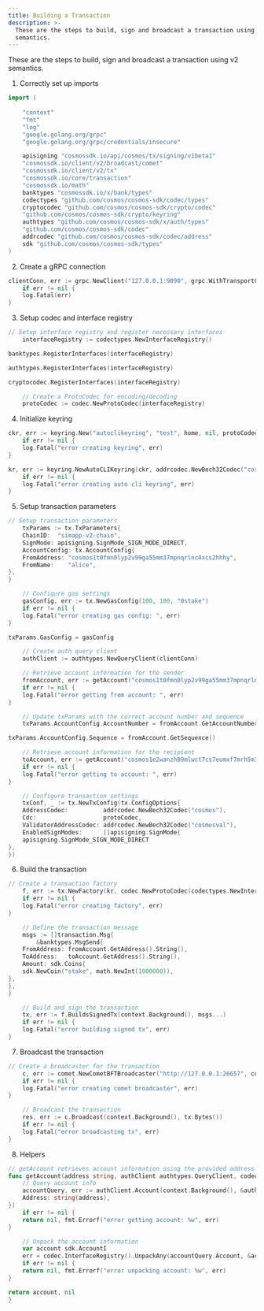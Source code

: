 ```yaml
---
title: Building a Transaction
description: >-
  These are the steps to build, sign and broadcast a transaction using v2
  semantics.
---
```

These are the steps to build, sign and broadcast a transaction using v2 semantics.

1. Correctly set up imports

```go expandable
import (
    
	"context"
    "fmt"
    "log"
    "google.golang.org/grpc"
    "google.golang.org/grpc/credentials/insecure"

	apisigning "cosmossdk.io/api/cosmos/tx/signing/v1beta1"
    "cosmossdk.io/client/v2/broadcast/comet"
    "cosmossdk.io/client/v2/tx"
    "cosmossdk.io/core/transaction"
    "cosmossdk.io/math"
	banktypes "cosmossdk.io/x/bank/types"
	codectypes "github.com/cosmos/cosmos-sdk/codec/types"
	cryptocodec "github.com/cosmos/cosmos-sdk/crypto/codec"
    "github.com/cosmos/cosmos-sdk/crypto/keyring"
	authtypes "github.com/cosmos/cosmos-sdk/x/auth/types"
    "github.com/cosmos/cosmos-sdk/codec"
	addrcodec "github.com/cosmos/cosmos-sdk/codec/address"
	sdk "github.com/cosmos/cosmos-sdk/types"
)
```

2. Create a gRPC connection

```go
clientConn, err := grpc.NewClient("127.0.0.1:9090", grpc.WithTransportCredentials(insecure.NewCredentials()))
    if err != nil {
    log.Fatal(err)
}
```

3. Setup codec and interface registry

```go
// Setup interface registry and register necessary interfaces
    interfaceRegistry := codectypes.NewInterfaceRegistry()

banktypes.RegisterInterfaces(interfaceRegistry)

authtypes.RegisterInterfaces(interfaceRegistry)

cryptocodec.RegisterInterfaces(interfaceRegistry)

	// Create a ProtoCodec for encoding/decoding
    protoCodec := codec.NewProtoCodec(interfaceRegistry)
```

4. Initialize keyring

```go expandable
ckr, err := keyring.New("autoclikeyring", "test", home, nil, protoCodec)
    if err != nil {
    log.Fatal("error creating keyring", err)
}

kr, err := keyring.NewAutoCLIKeyring(ckr, addrcodec.NewBech32Codec("cosmos"))
    if err != nil {
    log.Fatal("error creating auto cli keyring", err)
}
```

5. Setup transaction parameters

```go expandable
// Setup transaction parameters
    txParams := tx.TxParameters{
    ChainID:  "simapp-v2-chain",
    SignMode: apisigning.SignMode_SIGN_MODE_DIRECT,
    AccountConfig: tx.AccountConfig{
    FromAddress: "cosmos1t0fmn0lyp2v99ga55mm37mpnqrlnc4xcs2hhhy",
    FromName:    "alice",
},
}

	// Configure gas settings
	gasConfig, err := tx.NewGasConfig(100, 100, "0stake")
    if err != nil {
    log.Fatal("error creating gas config: ", err)
}

txParams.GasConfig = gasConfig

	// Create auth query client
    authClient := authtypes.NewQueryClient(clientConn)

	// Retrieve account information for the sender
	fromAccount, err := getAccount("cosmos1t0fmn0lyp2v99ga55mm37mpnqrlnc4xcs2hhhy", authClient, protoCodec)
    if err != nil {
    log.Fatal("error getting from account: ", err)
}

	// Update txParams with the correct account number and sequence
	txParams.AccountConfig.AccountNumber = fromAccount.GetAccountNumber()

txParams.AccountConfig.Sequence = fromAccount.GetSequence()

	// Retrieve account information for the recipient
	toAccount, err := getAccount("cosmos1e2wanzh89mlwct7cs7eumxf7mrh5m3ykpsh66m", authClient, protoCodec)
    if err != nil {
    log.Fatal("error getting to account: ", err)
}

	// Configure transaction settings
	txConf, _ := tx.NewTxConfig(tx.ConfigOptions{
    AddressCodec:          addrcodec.NewBech32Codec("cosmos"),
    Cdc:                   protoCodec,
    ValidatorAddressCodec: addrcodec.NewBech32Codec("cosmosval"),
    EnabledSignModes:      []apisigning.SignMode{
    apisigning.SignMode_SIGN_MODE_DIRECT
},
})
```

6. Build the transaction

```go expandable
// Create a transaction factory
	f, err := tx.NewFactory(kr, codec.NewProtoCodec(codectypes.NewInterfaceRegistry()), nil, txConf, addrcodec.NewBech32Codec("cosmos"), clientConn, txParams)
    if err != nil {
    log.Fatal("error creating factory", err)
}

	// Define the transaction message
    msgs := []transaction.Msg{
		&banktypes.MsgSend{
    FromAddress: fromAccount.GetAddress().String(),
    ToAddress:   toAccount.GetAddress().String(),
    Amount: sdk.Coins{
    sdk.NewCoin("stake", math.NewInt(1000000)),
},
},
}

	// Build and sign the transaction
	tx, err := f.BuildsSignedTx(context.Background(), msgs...)
    if err != nil {
    log.Fatal("error building signed tx", err)
}
```

7. Broadcast the transaction

```go expandable
// Create a broadcaster for the transaction
	c, err := comet.NewCometBFTBroadcaster("http://127.0.0.1:26657", comet.BroadcastSync, protoCodec)
    if err != nil {
    log.Fatal("error creating comet broadcaster", err)
}

	// Broadcast the transaction
	res, err := c.Broadcast(context.Background(), tx.Bytes())
    if err != nil {
    log.Fatal("error broadcasting tx", err)
}
```

8. Helpers

```go expandable
// getAccount retrieves account information using the provided address
func getAccount(address string, authClient authtypes.QueryClient, codec codec.Codec) (sdk.AccountI, error) {
	// Query account info
	accountQuery, err := authClient.Account(context.Background(), &authtypes.QueryAccountRequest{
    Address: string(address),
})
    if err != nil {
    return nil, fmt.Errorf("error getting account: %w", err)
}

	// Unpack the account information
	var account sdk.AccountI
	err = codec.InterfaceRegistry().UnpackAny(accountQuery.Account, &account)
    if err != nil {
    return nil, fmt.Errorf("error unpacking account: %w", err)
}

return account, nil
}
```
